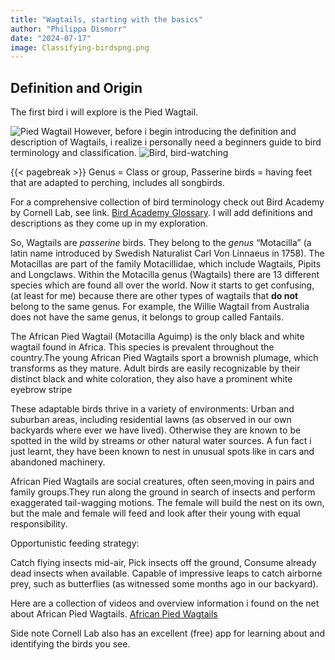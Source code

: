 ```yaml
---
title: "Wagtails, starting with the basics"
author: "Philippa Dismorr"
date: "2024-07-17"
image: Classifying-birdspng.png
---
```


## Definition and Origin 

The first bird i will explore is the Pied Wagtail.

![Pied Wagtail](wagtail.jpg) However, before i begin introducing the definition and description of Wagtails, i realize i personally need a beginners guide to bird terminology and classification.
![Bird, bird-watching](bird-birdwatching.webp)

{{< pagebreak >}}
Genus = Class or group, 
Passerine birds = having feet that are adapted to perching, includes all songbirds.

For a comprehensive collection of bird terminology check out Bird Academy by Cornell Lab, see link. [Bird Academy Glossary](https://academy.allaboutbirds.org/bird-academys-a-to-z-glossary-of-bird-terms/). I will add definitions and descriptions as they come up in my exploration. 

So, Wagtails are *passerine* birds. They belong to the *genus* "Motacilla" (a latin name introduced by Swedish Naturalist Carl Von Linnaeus in 1758). The Motacillas are part of the family Motacillidae, which include Wagtails, Pipits and Longclaws. Within the Motacilla genus (Wagtails) there are 13 different species which are found all over the world. Now it starts to get confusing, (at least for me) because there are other types of wagtails that **do not** belong to the same genus. For example, the Willie Wagtail from Australia does not have the same genus, it belongs to group called Fantails. 

The African Pied Wagtail (Motacilla Aguimp) is the only black and white wagtail found in Africa. This species is prevalent throughout the country.The young African Pied Wagtails sport a brownish plumage, which transforms as they mature. Adult birds are easily recognizable by their distinct black and white coloration, they also have a prominent white eyebrow stripe

These adaptable birds thrive in a variety of environments: Urban and suburban areas, including residential lawns (as observed in our own backyards where ever we have lived). Otherwise they are known to be spotted in the wild by streams or other natural water sources. A fun fact i just learnt, they have been known to nest in unusual spots like in cars and abandoned machinery. 

African Pied Wagtails are social creatures, often seen,moving in pairs and family groups.They run along the ground in search of insects and perform exaggerated tail-wagging motions. The female will build the nest on its own, but the male and female will feed and look after their young with equal responsibility. 


Opportunistic feeding strategy:

Catch flying insects mid-air,
Pick insects off the ground,
Consume already dead insects when available.
Capable of impressive leaps to catch airborne prey, such as butterflies (as witnessed some months ago in our backyard). 

Here are a collection of videos and overview information i found on the net about African Pied Wagtails. [African Pied Wagtails](https://ebird.org)

Side note Cornell Lab also has an excellent (free) app for learning about and identifying the birds you see. 
